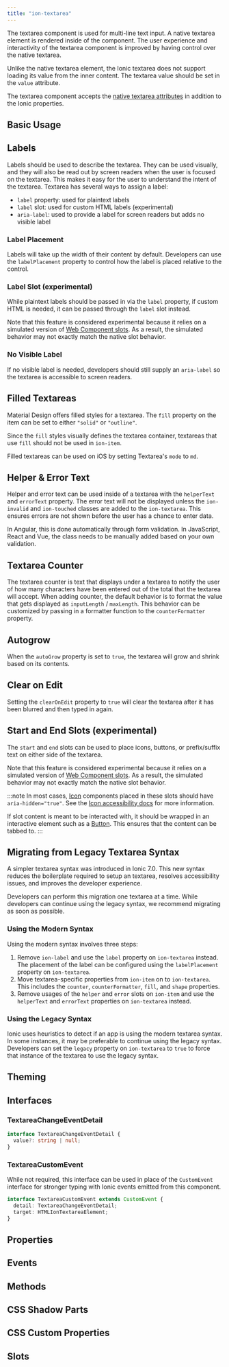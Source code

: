 ```yaml
---
title: "ion-textarea"
---
```


<head>
  <title>Ionic Textarea Component and CSS Properties for Multi-Line Input</title>
  <meta name="description" content="Textarea is for multi-line input. The component accepts native textarea attributes in addition to Ionic properties. Read to learn about use and CSS elements." />
</head>


<EncapsulationPill type="scoped" />

The textarea component is used for multi-line text input. A native textarea element is rendered inside of the component. The user experience and interactivity of the textarea component is improved by having control over the native textarea.

Unlike the native textarea element, the Ionic textarea does not support loading its value from the inner content. The textarea value should be set in the `value` attribute.

The textarea component accepts the [native textarea attributes](https://developer.mozilla.org/en-US/docs/Web/HTML/Element/textarea) in addition to the Ionic properties.

## Basic Usage


<BasicPlayground />

## Labels

Labels should be used to describe the textarea. They can be used visually, and they will also be read out by screen readers when the user is focused on the textarea. This makes it easy for the user to understand the intent of the textarea. Textarea has several ways to assign a label:

- `label` property: used for plaintext labels
- `label` slot: used for custom HTML labels (experimental)
- `aria-label`: used to provide a label for screen readers but adds no visible label

### Label Placement

Labels will take up the width of their content by default. Developers can use the `labelPlacement` property to control how the label is placed relative to the control.


<LabelPlacement />

### Label Slot (experimental)

While plaintext labels should be passed in via the `label` property, if custom HTML is needed, it can be passed through the `label` slot instead.

Note that this feature is considered experimental because it relies on a simulated version of [Web Component slots](https://developer.mozilla.org/en-US/docs/Web/API/Web_components/Using_templates_and_slots). As a result, the simulated behavior may not exactly match the native slot behavior.


<LabelSlot />

### No Visible Label

If no visible label is needed, developers should still supply an `aria-label` so the textarea is accessible to screen readers.


<NoVisibleLabel />

## Filled Textareas

Material Design offers filled styles for a textarea. The `fill` property on the item can be set to either `"solid"` or `"outline"`.

Since the `fill` styles visually defines the textarea container, textareas that use `fill` should not be used in `ion-item`.

Filled textareas can be used on iOS by setting Textarea's `mode` to `md`.


<Fill />

## Helper & Error Text

Helper and error text can be used inside of a textarea with the `helperText` and `errorText` property. The error text will not be displayed unless the `ion-invalid` and `ion-touched` classes are added to the `ion-textarea`. This ensures errors are not shown before the user has a chance to enter data.

In Angular, this is done automatically through form validation. In JavaScript, React and Vue, the class needs to be manually added based on your own validation.


<HelperError />

## Textarea Counter

The textarea counter is text that displays under a textarea to notify the user of how many characters have been entered out of the total that the textarea will accept. When adding counter, the default behavior is to format the value that gets displayed as `inputLength` / `maxLength`. This behavior can be customized by passing in a formatter function to the `counterFormatter` property.


<Counter />

## Autogrow

When the `autoGrow` property is set to `true`, the textarea will grow and shrink based on its contents.


<AutogrowPlayground />

## Clear on Edit

Setting the `clearOnEdit` property to `true` will clear the textarea after it has been blurred and then typed in again.


<ClearOnEditPlayground />

## Start and End Slots (experimental)

The `start` and `end` slots can be used to place icons, buttons, or prefix/suffix text on either side of the textarea.

Note that this feature is considered experimental because it relies on a simulated version of [Web Component slots](https://developer.mozilla.org/en-US/docs/Web/API/Web_components/Using_templates_and_slots). As a result, the simulated behavior may not exactly match the native slot behavior.

:::note
In most cases, [Icon](./icon) components placed in these slots should have `aria-hidden="true"`. See the [Icon accessibility docs](https://ionicframework.com/docs/api/icon#accessibility) for more information.

If slot content is meant to be interacted with, it should be wrapped in an interactive element such as a [Button](./button). This ensures that the content can be tabbed to.
:::


<StartEndSlots />

## Migrating from Legacy Textarea Syntax

A simpler textarea syntax was introduced in Ionic 7.0. This new syntax reduces the boilerplate required to setup an textarea, resolves accessibility issues, and improves the developer experience.

Developers can perform this migration one textarea at a time. While developers can continue using the legacy syntax, we recommend migrating as soon as possible.


### Using the Modern Syntax

Using the modern syntax involves three steps:

1. Remove `ion-label` and use the `label` property on `ion-textarea` instead. The placement of the label can be configured using the `labelPlacement` property on `ion-textarea`.
2. Move textarea-specific properties from `ion-item` on to `ion-textarea`. This includes the `counter`, `counterFormatter`, `fill`, and `shape` properties.
3. Remove usages of the `helper` and `error` slots on `ion-item` and use the `helperText` and `errorText` properties on `ion-textarea` instead.


<Migration />

### Using the Legacy Syntax

Ionic uses heuristics to detect if an app is using the modern textarea syntax. In some instances, it may be preferable to continue using the legacy syntax. Developers can set the `legacy` property on `ion-textarea` to `true` to force that instance of the textarea to use the legacy syntax.

## Theming


<ThemingPlayground />

## Interfaces

### TextareaChangeEventDetail

```typescript
interface TextareaChangeEventDetail {
  value?: string | null;
}
```

### TextareaCustomEvent

While not required, this interface can be used in place of the `CustomEvent` interface for stronger typing with Ionic events emitted from this component.

```typescript
interface TextareaCustomEvent extends CustomEvent {
  detail: TextareaChangeEventDetail;
  target: HTMLIonTextareaElement;
}
```

## Properties
<Props />

## Events
<Events />

## Methods
<Methods />

## CSS Shadow Parts
<Parts />

## CSS Custom Properties
<CustomProps />

## Slots
<Slots />
